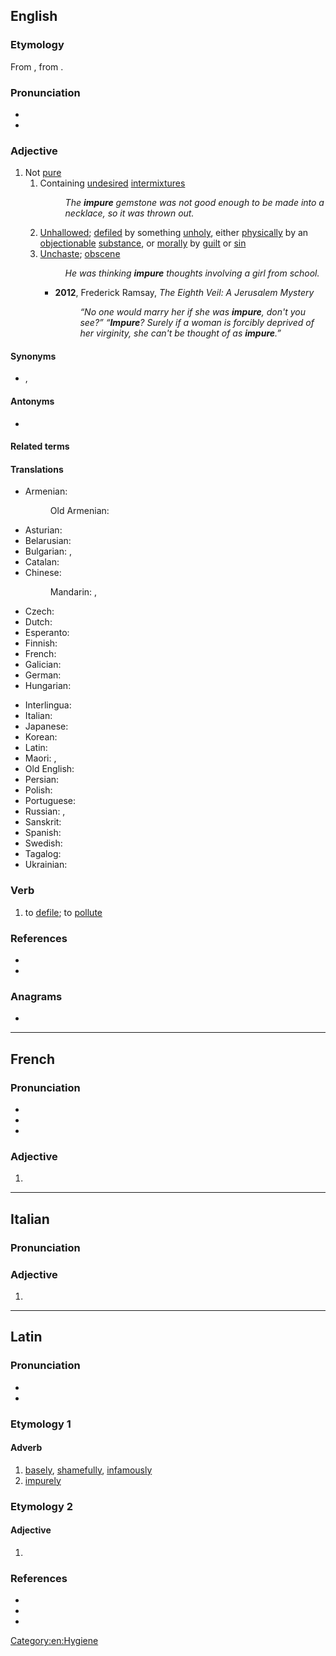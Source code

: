 ==English==

===Etymology===
From {{bor|en|frm|impur}}, from {{der|en|la|impūrus}}.

===Pronunciation===
{{rfp|en}}
* {{audio|en|LL-Q1860 (eng)-Vealhurl-impure.wav|Audio (southern England)}}
* {{rhymes|en|ʊə(ɹ)|s=2}}

===Adjective===
{{en-adj}}

# Not [[pure]]
## Containing [[undesired]] [[intermixture]]s
##: ''The '''impure''' gemstone was not good enough to be made into a necklace, so it was thrown out.''
## [[unhallowed|Unhallowed]]; [[defile]]d by something [[unholy]], either [[physical]]ly by an [[objectionable]] [[substance]], or [[moral]]ly by [[guilt]] or [[sin]]
## [[unchaste|Unchaste]]; [[obscene]] {{gloss|not according to or not abiding by some system of [[sexual]] [[morality]]}}
##: ''He was thinking '''impure''' thoughts involving a girl from school.''
##* '''2012''', Frederick Ramsay, ''The Eighth Veil: A Jerusalem Mystery''
##*: ''“No one would marry her if she was '''impure''', don't you see?” “'''Impure'''? Surely if a woman is forcibly deprived of her virginity, she can't be thought of as '''impure'''.”''

====Synonyms====
* {{l|en|imperfect}}, {{l|en|tainted}}

====Antonyms====
* {{l|en|pure}}

====Related terms====
{{col3|en
|impuration
|impurely
|impureness
|impurify
|impurity
}}

====Translations====
{{trans-top|not pure}}
* Armenian: {{t+|hy|պիղծ}}
*: Old Armenian: {{t|xcl|պիղծ}}
* Asturian: {{t|ast|impuru}}
* Belarusian: {{t|be|нячы́сты}}
* Bulgarian: {{t+|bg|нечи́ст}}, {{t|bg|с [[при́мес]]}}
* Catalan: {{t+|ca|impur}}
* Chinese:
*: Mandarin: {{t|cmn|[[不]][[純]]}}, {{t|cmn|[[不]][[纯]]|tr=bù chún}}
* Czech: {{t|cs|nečistý}}
* Dutch: {{t+|nl|onzuiver}}
* Esperanto: {{t|eo|malpura}}
* Finnish: {{t+|fi|epäpuhdas}}
* French: {{t+|fr|impur|m}}
* Galician: {{t|gl|impuro}}
* German: {{t+|de|unrein}}
* Hungarian: {{t+|hu|szennyezett}}
{{trans-mid}}
* Interlingua: {{t|ia|impur}}
* Italian: {{t+|it|impuro|m}}
* Japanese: {{t+|ja|不潔|tr=ふけつな, fuketsu na|alt=不潔な}}
* Korean: {{t+|ko|불결하다}}
* Latin: {{t|la|impūrus}}
* Maori: {{t|mi|whaipara}}, {{t|mi|paruparu}}
* Old English: {{t|ang|unsȳfre}}
* Persian: {{t-check|fa|ناپاز|tr=nâpâz}}
* Polish: {{t+|pl|nieczysty}}
* Portuguese: {{t+|pt|impuro}}
* Russian: {{t+|ru|нечи́стый}}, {{t|ru|с [[примесь|при́месью]]}}
* Sanskrit: {{t+|sa|अशुद्ध}}
* Spanish: {{t+|es|impuro}}
* Swedish: {{t+|sv|oren}}
* Tagalog: {{t|tl|ditagnas}}
* Ukrainian: {{t|uk|нечи́стий}}
{{trans-bottom}}

===Verb===
{{en-verb}}

# {{lb|en|transitive|obsolete}} to [[defile]]; to [[pollute]]

===References===
* {{R:Century 1911}}
* {{R:Webster 1913}}

===Anagrams===
* {{anagrams|en|a=eimpru|rumpie|umpire}}

[[Category:en:Hygiene]]

----

==French==

===Pronunciation===
* {{fr-IPA}}
* {{audio|fr|LL-Q150 (fra)-WikiLucas00-impure.wav|Audio}}
* {{rhymes|fr|yʁ|s=2}}

===Adjective===
{{head|fr|adjective form}}

# {{adj form of|fr|impur||f|s}}

----

==Italian==

===Pronunciation===
{{it-pr|^ù}}

===Adjective===
{{head|it|adjective form}}

# {{adj form of|it|impuro||f|p}}

----

==Latin==

===Pronunciation===
* {{la-IPA|ann=1|impūrē}}
* {{la-IPA|ann=1|impūre}}

===Etymology 1===

====Adverb====
{{la-adv|impūrē}}

# [[basely]], [[shamefully]], [[infamously]]
# [[impurely]]

===Etymology 2===
{{nonlemma}}

====Adjective====
{{la-adj-form|impūre}}

# {{inflection of|la|impūrus||voc|m|s}}

===References===
* {{R:L&S}}
* {{R:Elementary Lewis}}
* {{R:Gaffiot}}